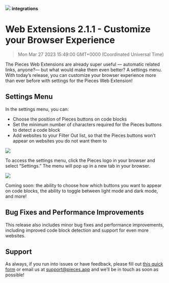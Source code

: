 ![](https://uploads-ssl.webflow.com/6143afec68f555387049efb3/630d88ea46bb65badda5bc2c_ezgif_com-gif-maker66_1da59abf7c1c03c2cd3d036e6fee31e8_2000.png)
**integrations**
# Web Extensions 2.1.1 - Customize your Browser Experience
> Mon Mar 27 2023 15:49:00 GMT+0000 (Coordinated Universal Time)

The Pieces Web Extensions are already super useful — automatic related links, anyone?— but what would make them even better? A settings menu. With today’s release, you can customize your browser experience more than ever before with settings for the Pieces Web Extension!

## Settings Menu
In the settings menu, you can:
- Choose the position of Pieces buttons on code blocks
- Set the minimum number of characters required for the Pieces buttons to detect a code block
- Add websites to your Filter Out list, so that the Pieces buttons won’t appear on websites you do not want them to

![](https://uploads-ssl.webflow.com/6143afec68f555387049efb3/630d88ec46bb6589a1a5bdb0_ezgif_com-gif-maker64_26dcd8121036d05955136a7251d5c74a_800.png)

To access the settings menu, click the Pieces logo in your browser and select “Settings.” The menu will pop up in a new tab in your browser.

![](https:/uploads-ssl.webflow.com/6143afec68f555387049efb3/630d88ec46bb65428da5bdf0_ezgif_com-gif-maker65_217beab8d70ac04d191815293218f589_800.png)

Coming soon: the ability to choose how which buttons you want to appear on code blocks, the ability to toggle between light mode and dark mode, and more!

## Bug Fixes and Performance Improvements
This release also includes minor bug fixes and performance improvements, including improved code block detection and support for even more websites.

## Support
As always, if you run into issues or have feedback, please fill out <a href="https://getpieces.typeform.com/to/mCjBSIjF" target="_blank" rel="noopener noreferrer">this quick form</a> or email us at <a href="mailto:support@pieces.app" target="_blank" rel="noopener noreferrer">support@pieces.app</a> and we’ll be in touch as soon as possible!
